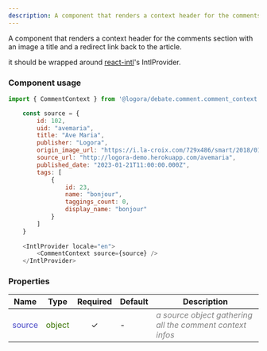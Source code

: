 ```yaml
---
description: A component that renders a context header for the comments section.
---
```



A component that renders a context header for the comments section with an image a title and a redirect link back to the article.

it should be wrapped around [react-intl](https://formatjs.io/docs/getting-started/installation/)'s IntlProvider.

### Component usage
```js
import { CommentContext } from '@logora/debate.comment.comment_context';
```
```js
    const source = {
        id: 102,
        uid: "avemaria",
        title: "Ave Maria",
        publisher: "Logora",
        origin_image_url: "https://i.la-croix.com/729x486/smart/2018/01/30/1200909919/Deux-generations-debat-lentreprise_0.jpg",
        source_url: "http://logora-demo.herokuapp.com/avemaria",
        published_date: "2023-01-21T11:00:00.000Z",
        tags: [
            {
                id: 23,
                name: "bonjour",
                taggings_count: 0,
                display_name: "bonjour"
            }
        ]
    }
    
    <IntlProvider locale="en">
        <CommentContext source={source} />
    </IntlProvider>
```

### Properties
| **Name**      | **Type** | **Required** | **Default** | **Description** |
| ----------- | ----------- | :-----------: | ----------- | ----------- |
| <font color='#4646c6'>source</font> | <font color="#397300">object</font> | &check; | - | <font color="grey">*a source object gathering all the comment context infos*</font> |

